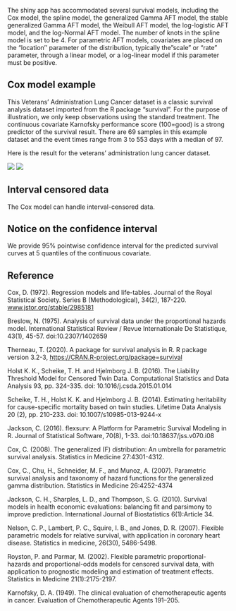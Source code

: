 The shiny app has accommodated several survival models, including the Cox model, the spline model, the generalized Gamma AFT model, the stable generalized Gamma AFT model, the Weibull AFT model, the log-logistic  AFT model, and the log-Normal AFT model. The number of knots in the spline model is set to be 4. For parametric AFT models, covariates are placed on the “location'' parameter of the distribution, typically the "scale" or "rate" parameter, through a linear model, or a log-linear model if this parameter must be positive.

## Cox model example

This Veterans’ Administration Lung Cancer dataset is a classic survival analysis dataset imported from the R package "survival". For the purpose of illustration, we only keep observations using the standard treatment. The continuous covariate Karnofsky performance score (100=good) is a strong predictor of the survival result. There are 69 samples in this example dataset and the event times range from 3 to 553 days with a median of 97.

Here is the result for the veterans’ administration lung cancer dataset.

![](Contour1.png)
![](Contour3D1.png)

## Interval censored data

The Cox model can handle interval-censored data.

## Notice on the confidence interval

We provide 95% pointwise confidence interval for the predicted survival curves at 5 quantiles of the continuous covariate.


## Reference

Cox, D. (1972). Regression models and life-tables. Journal of the Royal Statistical Society. Series B (Methodological), 34(2), 187-220.  [www.jstor.org/stable/2985181](www.jstor.org/stable/2985181)

Breslow, N. (1975). Analysis of survival data under the proportional hazards model. International Statistical Review / Revue Internationale De Statistique, 43(1), 45-57. doi:10.2307/1402659

Therneau, T. (2020). A package for survival analysis in R. R package version
3.2-3, [https://CRAN.R-project.org/package=survival](https://CRAN.R-project.org/package=survival)

Holst K. K., Scheike, T. H. and Hjelmborg J. B.  (2016). The Liability Threshold Model for Censored Twin Data. Computational Statistics and Data Analysis 93, pp. 324-335. doi: 10.1016/j.csda.2015.01.014


Scheike, T. H., Holst K. K. and Hjelmborg J. B. (2014). Estimating heritability for cause-specific mortality based on twin studies. Lifetime Data Analysis 20 (2), pp. 210-233. doi: 10.1007/s10985-013-9244-x

Jackson, C. (2016). flexsurv: A Platform for Parametric Survival Modeling in R. Journal of Statistical Software, 70(8), 1-33. doi:10.18637/jss.v070.i08

Cox, C. (2008). The generalized \(F\) distribution: An umbrella for parametric survival analysis. Statistics in Medicine 27:4301-4312.

Cox, C., Chu, H., Schneider, M. F., and Munoz, A. (2007). Parametric survival analysis and taxonomy of hazard functions for the generalized gamma distribution. Statistics in Medicine 26:4252-4374

Jackson, C. H., Sharples, L. D., and Thompson, S. G. (2010). Survival models in health economic evaluations: balancing fit and parsimony to improve prediction. International Journal of Biostatistics 6(1):Article 34.

Nelson, C. P., Lambert, P. C., Squire, I. B., and Jones, D. R. (2007). Flexible parametric models for relative survival, with application in coronary heart disease. Statistics in medicine, 26(30), 5486-5498.

Royston, P. and Parmar, M. (2002). Flexible parametric proportional-hazards and proportional-odds models for censored survival data, with application to prognostic modeling and estimation of treatment effects. Statistics in Medicine 21(1):2175-2197.

Karnofsky, D. A. (1949). The clinical evaluation of chemotherapeutic agents in cancer. Evaluation of Chemotherapeutic Agents 191–205.
